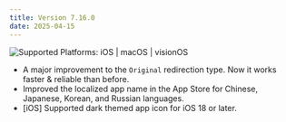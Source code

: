 ```yaml
---
title: Version 7.16.0
date: 2025-04-15
---
```


![Supported Platforms: iOS | macOS | visionOS](https://img.shields.io/badge/Platforms-iOS%20|%20macOS%20|%20visionOS-white)

* A major improvement to the `Original` redirection type. Now it works faster & reliable than before.
* Improved the localized app name in the App Store for Chinese, Japanese, Korean, and Russian languages.
* [iOS] Supported dark themed app icon for iOS 18 or later.
